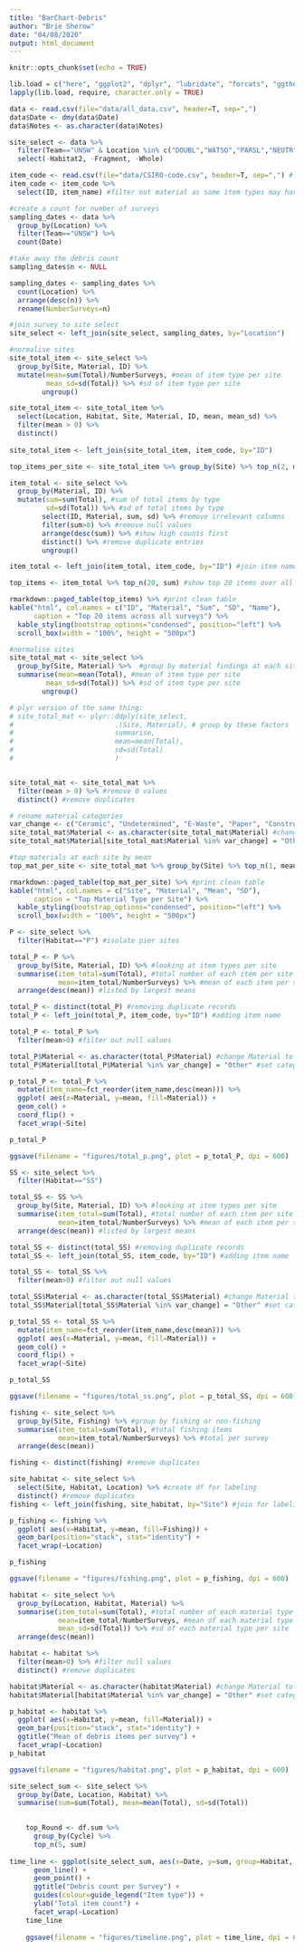 ```yaml
---
title: "BarChart-Debris"
author: "Brie Sherow"
date: "04/08/2020"
output: html_document
---
```


```r
knitr::opts_chunk$set(echo = TRUE)
```

```r
lib.load = c("here", "ggplot2", "dplyr", "lubridate", "forcats", "ggthemes", "knitr", "kableExtra") 
lapply(lib.load, require, character.only = TRUE) 

```

```r
data <- read.csv(file="data/all_data.csv", header=T, sep=",")
data$Date <- dmy(data$Date)
data$Notes <- as.character(data$Notes)

site_select <- data %>%
  filter(Team=="UNSW" & Location %in% c("DOUBL","WATSO","PARSL","NEUTR","CLIFT")) %>%
  select(-Habitat2, -Fragment, -Whole)
```

```r
item_code <- read.csv(file="data/CSIRO-code.csv", header=T, sep=",") #load item names
item_code <- item_code %>%
  select(ID, item_name) #filter out material as some item types may have more than one material type (ex. fishing items, furniture)
```

```r
#create a count for number of surveys
sampling_dates <- data %>%
  group_by(Location) %>%
  filter(Team=="UNSW") %>%
  count(Date)

#take away the debris count
sampling_dates$n <- NULL

sampling_dates <- sampling_dates %>%
  count(Location) %>%
  arrange(desc(n)) %>%
  rename(NumberSurveys=n)

#join survey to site select
site_select <- left_join(site_select, sampling_dates, by="Location")
```
```r
#normalise sites
site_total_item <- site_select %>%
  group_by(Site, Material, ID) %>%
  mutate(mean=sum(Total)/NumberSurveys, #mean of item type per site
         mean_sd=sd(Total)) %>% #sd of item type per site
        ungroup()

site_total_item <- site_total_item %>%
  select(Location, Habitat, Site, Material, ID, mean, mean_sd) %>%
  filter(mean > 0) %>%
  distinct()
  
site_total_item <- left_join(site_total_item, item_code, by="ID")

top_items_per_site <- site_total_item %>% group_by(Site) %>% top_n(2, mean)
```


```r
item_total <- site_select %>%
  group_by(Material, ID) %>%
  mutate(sum=sum(Total), #sum of total items by type
         sd=sd(Total)) %>% #sd of total items by type
        select(ID, Material, sum, sd) %>% #remove irrelevant columns
        filter(sum>0) %>% #remove null values
        arrange(desc(sum)) %>% #show high counts first
        distinct() %>% #remove duplicate entries
        ungroup()

item_total <- left_join(item_total, item_code, by="ID") #join item names

top_items <- item_total %>% top_n(20, sum) #show top 20 items over all surveys combined

rmarkdown::paged_table(top_items) %>% #print clean table
kable("html", col.names = c("ID", "Material", "Sum", "SD", "Name"),
      caption = "Top 20 items across all surveys") %>% 
  kable_styling(bootstrap_options="condensed", position="left") %>%
  scroll_box(width = "100%", height = "500px")
``` 

```r
#normalise sites
site_total_mat <- site_select %>%
  group_by(Site, Material) %>%  #group by material findings at each site
  summarise(mean=mean(Total), #mean of item type per site
         mean_sd=sd(Total)) %>% #sd of item type per site
        ungroup()

# plyr version of the same thing:
# site_total_mat <- plyr::ddply(site_select,
#                         .(Site, Material), # group by these factors
#                         summarise,
#                         mean=mean(Total),
#                         sd=sd(Total)
#                         )


site_total_mat <- site_total_mat %>%
  filter(mean > 0) %>% #remove 0 values
  distinct() #remove duplicates

# rename material categories 
var_change <- c("Ceramic", "Undetermined", "E-Waste", "Paper", "Construction", "Organic", "Unknown", "Timber") #state variables to rename
site_total_mat$Material <- as.character(site_total_mat$Material) #change Material to character
site_total_mat$Material[site_total_mat$Material %in% var_change] = "Other" #set categories to Other

#top materials at each site by mean
top_mat_per_site <- site_total_mat %>% group_by(Site) %>% top_n(1, mean)

rmarkdown::paged_table(top_mat_per_site) %>% #print clean table
kable("html", col.names = c("Site", "Material", "Mean", "SD"),
      caption = "Top Material Type per Site") %>% 
  kable_styling(bootstrap_options="condensed", position="left") %>%
  scroll_box(width = "100%", height = "500px")
``` 
        
```r
P <- site_select %>%
  filter(Habitat=="P") #isolate pier sites

total_P <- P %>%
  group_by(Site, Material, ID) %>% #looking at item types per site
  summarise(item_total=sum(Total), #total number of each item per site
            mean=item_total/NumberSurveys) %>% #mean of each item per site
  arrange(desc(mean)) #listed by largest means

total_P <- distinct(total_P) #removing duplicate records
total_P <- left_join(total_P, item_code, by="ID") #adding item name

total_P <- total_P %>%
  filter(mean>0) #filter out null values

total_P$Material <- as.character(total_P$Material) #change Material to character
total_P$Material[total_P$Material %in% var_change] = "Other" #set categories to Other

p_total_P <- total_P %>%
  mutate(item_name=fct_reorder(item_name,desc(mean))) %>%
  ggplot( aes(x=Material, y=mean, fill=Material)) +
  geom_col() +
  coord_flip() +
  facet_wrap(~Site)

p_total_P

ggsave(filename = "figures/total_p.png", plot = p_total_P, dpi = 600)
```


```r
SS <- site_select %>%
  filter(Habitat=="SS")

total_SS <- SS %>%
  group_by(Site, Material, ID) %>% #looking at item types per site
  summarise(item_total=sum(Total), #total number of each item per site
            mean=item_total/NumberSurveys) %>% #mean of each item per site
  arrange(desc(mean)) #listed by largest means

total_SS <- distinct(total_SS) #removing duplicate records
total_SS <- left_join(total_SS, item_code, by="ID") #adding item name

total_SS <- total_SS %>%
  filter(mean>0) #filter out null values

total_SS$Material <- as.character(total_SS$Material) #change Material to character
total_SS$Material[total_SS$Material %in% var_change] = "Other" #set categories to Other

p_total_SS <- total_SS %>%
  mutate(item_name=fct_reorder(item_name,desc(mean))) %>% 
  ggplot( aes(x=Material, y=mean, fill=Material)) +
  geom_col() +
  coord_flip() + 
  facet_wrap(~Site)

p_total_SS

ggsave(filename = "figures/total_ss.png", plot = p_total_SS, dpi = 600)
```
```r
fishing <- site_select %>%
  group_by(Site, Fishing) %>% #group by fishing or non-fishing
  summarise(item_total=sum(Total), #total fishing items
            mean=item_total/NumberSurveys) %>% #total per survey
  arrange(desc(mean))

fishing <- distinct(fishing) #remove duplicates

site_habitat <- site_select %>%
  select(Site, Habitat, Location) %>% #create df for labeling
  distinct() #remove duplicates
fishing <- left_join(fishing, site_habitat, by="Site") #join for labeling

p_fishing <- fishing %>%
  ggplot( aes(x=Habitat, y=mean, fill=Fishing)) +
  geom_bar(position="stack", stat="identity") +
  facet_wrap(~Location)

p_fishing

ggsave(filename = "figures/fishing.png", plot = p_fishing, dpi = 600)
```
```r
habitat <- site_select %>%
  group_by(Location, Habitat, Material) %>%
  summarise(item_total=sum(Total), #total number of each material type per site
            mean=item_total/NumberSurveys, #mean of each material type per site
            mean_sd=sd(Total)) %>% #sd of each material type per site
  arrange(desc(mean))

habitat <- habitat %>%
  filter(mean>0) %>% #filter null values
  distinct() #remove duplicates

habitat$Material <- as.character(habitat$Material) #change Material to character
habitat$Material[habitat$Material %in% var_change] = "Other" #set categories to Other

p_habitat <- habitat %>%
  ggplot( aes(x=Habitat, y=mean, fill=Material)) +
  geom_bar(position="stack", stat="identity") +
  ggtitle("Mean of debris items per survey") +
  facet_wrap(~Location)
p_habitat

ggsave(filename = "figures/habitat.png", plot = p_habitat, dpi = 600)
```
```r
site_select_sum <- site_select %>%
  group_by(Date, Location, Habitat) %>%
  summarise(sum=sum(Total), mean=mean(Total), sd=sd(Total))

    
    top_Round <- df.sum %>%
      group_by(Cycle) %>%
      top_n(5, sum) 
    
time_line <- ggplot(site_select_sum, aes(x=Date, y=sum, group=Habitat, colour=Habitat)) +
      geom_line() +
      geom_point() +
      ggtitle("Debris count per Survey") +
      guides(colour=guide_legend("Item type")) +
      ylab("Total item count") +
      facet_wrap(~Location)
    time_line
    
    ggsave(filename = "figures/timeline.png", plot = time_line, dpi = 600)
```

